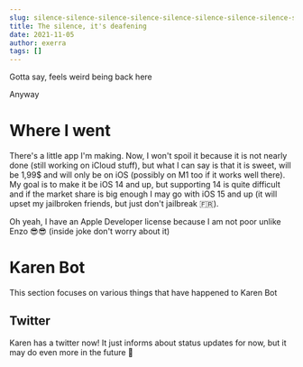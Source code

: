 ```yaml
---
slug: silence-silence-silence-silence-silence-silence-silence-silence-silence-silence-silence-silence-silence-silence
title: The silence, it's deafening
date: 2021-11-05
author: exerra
tags: []
---
```

Gotta say, feels weird being back here

Anyway

# Where I went

There's a little app I'm making. Now, I won't spoil it because it is not nearly done (still working on iCloud stuff), but what I can say is that it is sweet, will be 1,99$ and will only be on iOS (possibly on M1 too if it works well there). My goal is to make it be iOS 14 and up, but supporting 14 is quite difficult and if the market share is big enough I may go with iOS 15 and up (it will upset my jailbroken friends, but just don't jailbreak :fr:).

Oh yeah, I have an Apple Developer license because I am not poor unlike Enzo 😎😎 (inside joke don't worry about it)

# Karen Bot

This section focuses on various things that have happened to Karen Bot

## Twitter

Karen has a twitter now! It just informs about status updates for now, but it may do even more in the future :eyes:

<p><TwitterHashtagButton screenName={'KarenBotDiscord'}/></p>